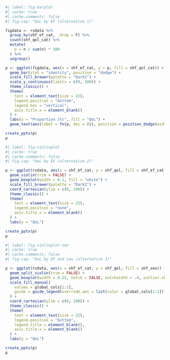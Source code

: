 
```r
#| label: fig-barplot
#| cache: true
#| cache.comments: false
#| fig-cap: "QoL by EF (alternative 1)"

figdata <- rsdata %>%
  group_by(shf_ef_cat, .drop = F) %>%
  count(shf_qol_cat) %>%
  mutate(
    p = n / sum(n) * 100
  ) %>%
  ungroup()

p <- ggplot(figdata, aes(x = shf_ef_cat, y = p, fill = shf_qol_cat)) +
  geom_bar(stat = "identity", position = "dodge") +
  scale_fill_brewer(palette = "Dark2") +
  scale_y_continuous(limits = c(0, 100)) +
  theme_classic() +
  theme(
    text = element_text(size = 22),
    legend.position = "bottom",
    legend.box = "vertical",
    axis.title.x = element_blank()
  ) +
  labs(y = "Proportion (%)", fill = "QoL") +
  geom_text(aes(label = fn(p, dec = 0)), position = position_dodge(width = 0.9), vjust = -0.25, size = 8)

create_pptx(p)
p
```

```r
#| label: fig-violinplot
#| cache: true
#| cache.comments: false
#| fig-cap: "QoL by EF (alternative 2)"

p <- ggplot(rsdata, aes(x = shf_ef_cat, y = shf_qol, fill = shf_ef_cat)) +
  geom_violin(trim = FALSE) +
  geom_boxplot(width = 0.1, fill = "white") +
  scale_fill_brewer(palette = "Dark2") +
  coord_cartesian(ylim = c(0, 100)) +
  theme_classic() +
  theme(
    text = element_text(size = 22),
    legend.position = "none",
    axis.title.x = element_blank()
  ) +
  labs(y = "QoL")

create_pptx(p)
p
```

```r
#| label: fig-violinplot-sex
#| cache: true
#| cache.comments: false
#| fig-cap: "QoL by EF and sex (alternative 3)"

p <- ggplot(rsdata, aes(x = shf_ef_cat, y = shf_qol, fill = shf_sex)) +
  geom_split_violin(trim = FALSE) +
  geom_boxplot(width = 0.25, notch = FALSE, notchwidth = .4, outlier.shape = NA, coef = 0) +
  scale_fill_manual(
    values = global_cols[1:2],
    guide = guide_legend(override.aes = list(color = global_cols[1:2]))
  ) +
  coord_cartesian(ylim = c(0, 100)) +
  theme_classic() +
  theme(
    text = element_text(size = 22),
    legend.position = "bottom",
    legend.title = element_blank(),
    axis.title.x = element_blank()
  ) +
  labs(y = "QoL")

create_pptx(p)
p
```
